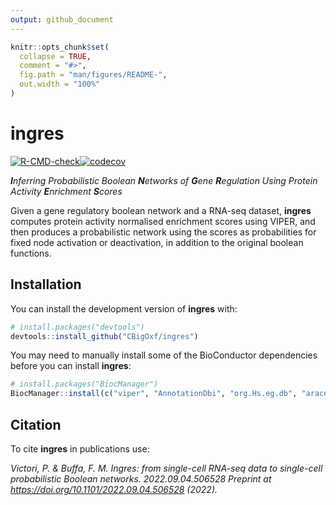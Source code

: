 ```yaml
---
output: github_document
---
```


<!-- README.md is generated from README.Rmd. Please edit that file -->

```r
knitr::opts_chunk$set(
  collapse = TRUE,
  comment = "#>",
  fig.path = "man/figures/README-",
  out.width = "100%"
)
```

# ingres

<!-- badges: start -->

[![R-CMD-check](https://github.com/CBigOxf/ingres/actions/workflows/r-cmd-check.yml/badge.svg)](https://github.com/CBigOxf/ingres/actions/workflows/r-cmd-check.yml)[![codecov](https://codecov.io/gh/CBigOxf/ingres/branch/master/graph/badge.svg?token=XQHKMZPKEB)](https://codecov.io/gh/CBigOxf/ingres)
<!-- badges: end -->

***I**nferring Probabilistic Boolean **N**etworks of **G**ene **R**egulation Using Protein Activity **E**nrichment **S**cores*

Given a gene regulatory boolean network and a RNA-seq dataset, **ingres** computes protein activity normalised enrichment scores using VIPER, and then produces a probabilistic network using the scores as probabilities for fixed node activation or deactivation, in addition to the original boolean functions.

## Installation

You can install the development version of **ingres** with:

``` r
# install.packages("devtools")
devtools::install_github("CBigOxf/ingres")
```
You may need to manually install some of the BioConductor dependencies before you can install **ingres**:


``` r
# install.packages("BiocManager")
BiocManager::install(c("viper", "AnnotationDbi", "org.Hs.eg.db", "aracne.networks"))
```

## Citation

To cite **ingres** in publications use:

| *Victori, P. & Buffa, F. M. Ingres: from single-cell RNA-seq data to single-cell probabilistic Boolean networks. 2022.09.04.506528 Preprint at <https://doi.org/10.1101/2022.09.04.506528> (2022).*
